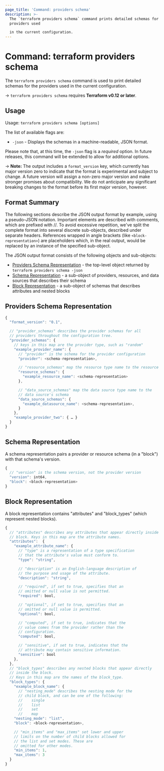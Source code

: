 ```yaml
---
page_title: 'Command: providers schema'
description: >-
  The `terraform providers schema` command prints detailed schemas for the
  providers used

  in the current configuration.
---
```


# Command: terraform providers schema

The `terraform providers schema` command is used to print detailed schemas for the providers used in the current configuration.

-> `terraform providers schema` requires **Terraform v0.12 or later**.

## Usage

Usage: `terraform providers schema [options]`

The list of available flags are:

* `-json` - Displays the schemas in a machine-readable, JSON format.

Please note that, at this time, the `-json` flag is a _required_ option. In future releases, this command will be extended to allow for additional options.

-> **Note:** The output includes a `format_version` key, which currently has major version zero to indicate that the format is experimental and subject to change. A future version will assign a non-zero major version and make stronger promises about compatibility. We do not anticipate any significant breaking changes to the format before its first major version, however.

## Format Summary

The following sections describe the JSON output format by example, using a pseudo-JSON notation.
Important elements are described with comments, which are prefixed with //.
To avoid excessive repetition, we've split the complete format into several discrete sub-objects, described under separate headers. References wrapped in angle brackets (like `<block-representation>`) are placeholders which, in the real output, would be replaced by an instance of the specified sub-object.

The JSON output format consists of the following objects and sub-objects:

- [Providers Schema Representation](#providers-schema-representation) - the top-level object returned by `terraform providers schema -json`
- [Schema Representation](#schema-representation) - a sub-object of providers, resources, and data sources that describes their schema
- [Block Representation](#block-representation) - a sub-object of schemas that describes attributes and nested blocks

## Providers Schema Representation

```javascript
{
  "format_version": "0.1",

  // "provider_schemas" describes the provider schemas for all
  // providers throughout the configuration tree.
  "provider_schemas": {
    // keys in this map are the provider type, such as "random"
    "example_provider_name": {
      // "provider" is the schema for the provider configuration
      "provider": <schema-representation>,

      // "resource_schemas" map the resource type name to the resource's schema
      "resource_schemas": {
        "example_resource_name": <schema-representation>
      },

      // "data_source_schemas" map the data source type name to the
      // data source's schema
      "data_source_schemas": {
        "example_datasource_name": <schema-representation>,
      }
    },
    "example_provider_two": { … }
  }
}
```

## Schema Representation

A schema representation pairs a provider or resource schema (in a "block") with that schema's version.

```javascript
{
  // "version" is the schema version, not the provider version
  "version": int64,
  "block": <block-representation>
}
```

## Block Representation

A block representation contains "attributes" and "block_types" (which represent nested blocks).

```javascript
{
  // "attributes" describes any attributes that appear directly inside the
  // block. Keys in this map are the attribute names.
  "attributes":  {
    "example_attribute_name": {
      // "type" is a representation of a type specification
      // that the attribute's value must conform to.
      "type": "string",

      // "description" is an English-language description of
      // the purpose and usage of the attribute.
      "description": "string",

      // "required", if set to true, specifies that an
      // omitted or null value is not permitted.
      "required": bool,

      // "optional", if set to true, specifies that an
      // omitted or null value is permitted.
      "optional": bool,

      // "computed", if set to true, indicates that the
      // value comes from the provider rather than the
      // configuration.
      "computed": bool,

      // "sensitive", if set to true, indicates that the
      // attribute may contain sensitive information.
      "sensitive": bool
    },
  },
  // "block_types" describes any nested blocks that appear directly
  // inside the block.
  // Keys in this map are the names of the block_type.
  "block_types": {
    "example_block_name": {
      // "nesting_mode" describes the nesting mode for the
      // child block, and can be one of the following:
      // 	single
      // 	list
      // 	set
      // 	map
    "nesting_mode": "list",
    "block": <block-representation>,

    // "min_items" and "max_items" set lower and upper
    // limits on the number of child blocks allowed for
    // the list and set modes. These are
    // omitted for other modes.
    "min_items": 1,
    "max_items": 3
  }
}
```
